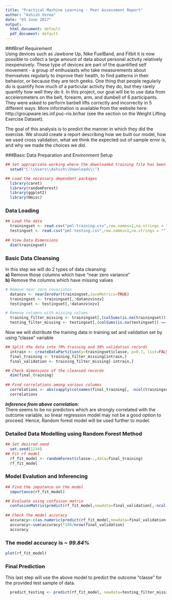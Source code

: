 ---
title: "Practical Machine Learning - Peer Assessment Report"
author: "Ashish Verma"
date: "03 June 2017"
output:
  html_document: default
  pdf_document: default
---

###Brief Requirement    
Using devices such as Jawbone Up, Nike FuelBand, and Fitbit it is now possible to collect a large amount of data about personal activity relatively inexpensively. These type of devices are part of the quantified self movement - a group of enthusiasts who take measurements about themselves regularly to improve their health, to find patterns in their behavior, or because they are tech geeks. One thing that people regularly do is quantify how much of a particular activity they do, but they rarely quantify how well they do it. In this project, our goal will be to use data from accelerometers on the belt, forearm, arm, and dumbell of 6 participants. They were asked to perform barbell lifts correctly and incorrectly in 5 different ways. More information is available from the website here: http://groupware.les.inf.puc-rio.br/har (see the section on the Weight Lifting Exercise Dataset).    

The goal of this analysis is to predict the manner in which they did the exercise. We should create a report describing how we built our model, how we used cross validation, what we think the expected out of sample error is, and why we made the choices we did. 

###Basic Data Preparation and Environment Setup
```{r cache=TRUE, warning=FALSE,message=FALSE}
## Set appropriate working where the downloaded training file has been saved
  setwd("C:\\Users\\Ashish\\Downloads\\")

## Load the necessary dependant packages
  library(caret)
  library(randomForest)
  library(ggplot2)
  library(Hmisc)
```

### Data Loading 
```{r cache=TRUE, warning=FALSE,message=FALSE}
## Load the data
  trainingset <- read.csv("pml-training.csv",row.names=1,na.strings = "")
  testingset <- read.csv("pml-testing.csv",row.names=1,na.strings = "")
  
## View Data Dimensions
  dim(trainingset)
```

### Basic Data Cleansing  
In this step we will do 2 types of data cleansing:     
**a)** Remove those columns which have "near zero variance"     
**b)** Remove the columns which have missing values    

```{r cache=TRUE, warning=FALSE, message=FALSE}
# Remove near zero covariates
  datanzv <- nearZeroVar(trainingset,saveMetrics=TRUE)
  trainingset <- trainingset[,!datanzv$nzv]
  testingset <- testingset[,!datanzv$nzv]

# Remove columns with missing values
  training_filter_missing <- trainingset[,(colSums(is.na(trainingset)) == 0)]
  testing_filter_missing <- testingset[,(colSums(is.na(testingset)) == 0)]
```

Now we will distribute the training data in training set and validation set by using "classe" variable

```{r cache=TRUE, warning=FALSE, message=FALSE}
## Split the data into 70% training and 30% validation records
  intrain <- createDataPartition(y=trainingset$classe, p=0.7, list=FALSE)
  final_training <- training_filter_missing[intrain,]
  final_validation <- training_filter_missing[-intrain,]

## Check dimensions of the cleansed records  
  dim(final_training)
  
## Find correlations among various columns  
  correlations <- abs(sapply(colnames(final_training[, -ncol(trainingset)]), function(x) cor(as.numeric(final_training[, x]),as.numeric(final_training$classe), method = "spearman")))
  correlations
```
***Inference from above correlation:***    
There seems to be no predictors which are strongly correlated with the outcome variable, so linear regression model may not be a good option to proceed. Hence, Random forest model will be used further to model.

### Detailed Data Modelling using Random Forest Method
```{r cache=TRUE, warning=FALSE, message=FALSE}
## Set desired seed  
  set.seed(1234)
## Fit rf model
  rf_fit_model <- randomForest(classe~.,data=final_training)
  rf_fit_model
```

### Model Evalution and Inferencing
```{r cache=TRUE, warning=FALSE, message=FALSE}
## Find the impotance on the model
  importance(rf_fit_model)

## Evaluate using confusion matrix
  confusionMatrix(predict(rf_fit_model,newdata=final_validation[,-ncol(final_validation)]),final_validation$classe)
  
## Check the model accuracy  
  accuracy<-c(as.numeric(predict(rf_fit_model,newdata=final_validation[,-ncol(final_validation)])==final_validation$classe))
  accuracy<-sum(accuracy)*100/nrow(final_validation)
  accuracy
```
### The model accuracy is ***~ 99.84%***
```{r cache=TRUE, warning=FALSE, message=FALSE}
plot(rf_fit_model)
```

### Final Prediction     
This last step will use the above model to predict the outcome "classe" for the provided test sample of data.    
```{r cache=TRUE, warning=FALSE, message=FALSE, eval=FALSE}
  predict_testing <- predict(rf_fit_model, newdata=testing_filter_missing[-1,])
```